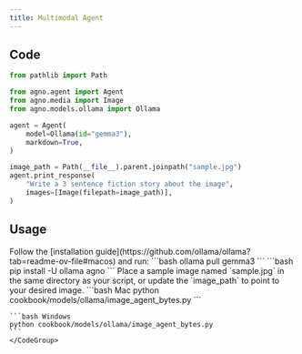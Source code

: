 ```yaml
---
title: Multimodal Agent
---
```


## Code

```python cookbook/models/ollama/image_agent_bytes.py
from pathlib import Path

from agno.agent import Agent
from agno.media import Image
from agno.models.ollama import Ollama

agent = Agent(
    model=Ollama(id="gemma3"),
    markdown=True,
)

image_path = Path(__file__).parent.joinpath("sample.jpg")
agent.print_response(
    "Write a 3 sentence fiction story about the image",
    images=[Image(filepath=image_path)],
)
```

## Usage

<Steps>
  <Snippet file="create-venv-step.mdx" />

  <Step title="Install Ollama">
    Follow the [installation guide](https://github.com/ollama/ollama?tab=readme-ov-file#macos) and run:
    ```bash
    ollama pull gemma3
    ```
  </Step>

  <Step title="Install libraries">
    ```bash
    pip install -U ollama agno
    ```
  </Step>

  <Step title="Add sample image">
    Place a sample image named `sample.jpg` in the same directory as your script, or update the `image_path` to point to your desired image.
  </Step>

  <Step title="Run Agent">
    <CodeGroup>
    ```bash Mac
    python cookbook/models/ollama/image_agent_bytes.py
    ```

    ```bash Windows
    python cookbook/models/ollama/image_agent_bytes.py
    ```
    </CodeGroup>
  </Step>
</Steps>
